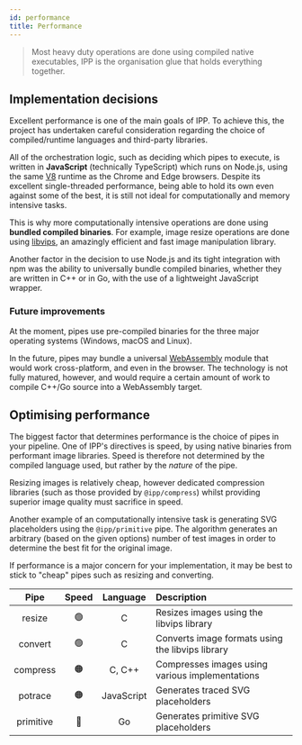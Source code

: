 ```yaml
---
id: performance
title: Performance
---
```



> Most heavy duty operations are done using compiled native executables, IPP is the organisation
> glue that holds everything together.

## Implementation decisions

Excellent performance is one of the main goals of IPP. To achieve this, the project has undertaken
careful consideration regarding the choice of compiled/runtime languages and third-party libraries.

All of the orchestration logic, such as deciding which pipes to execute, is written in
**JavaScript** (technically TypeScript) which runs on Node.js, using the same [V8][v8] runtime as
the Chrome and Edge browsers. Despite its excellent single-threaded performance, being able to hold
its own even against some of the best, it is still not ideal for computationally and memory
intensive tasks.

This is why more computationally intensive operations are done using **bundled compiled binaries**.
For example, image resize operations are done using [libvips][libvips], an amazingly efficient and
fast image manipulation library.

Another factor in the decision to use Node.js and its tight integration with npm was the ability to
universally bundle compiled binaries, whether they are written in C++ or in Go, with the use of a
lightweight JavaScript wrapper.

### Future improvements

At the moment, pipes use pre-compiled binaries for the three major operating systems (Windows, macOS
and Linux).

In the future, pipes may bundle a universal [WebAssembly][webassembly] module that would work
cross-platform, and even in the browser. The technology is not fully matured, however, and would
require a certain amount of work to compile C++/Go source into a WebAssembly target.

## Optimising performance

The biggest factor that determines performance is the choice of pipes in your pipeline. One of IPP's
directives is speed, by using native binaries from performant image libraries. Speed is therefore
not determined by the compiled language used, but rather by the _nature_ of the pipe.

Resizing images is relatively cheap, however dedicated compression libraries (such as those provided
by `@ipp/compress`) whilst providing superior image quality must sacrifice in speed.

Another example of an computationally intensive task is generating SVG placeholders using the
`@ipp/primitive` pipe. The algorithm generates an arbitrary (based on the given options) number of
test images in order to determine the best fit for the original image.

If performance is a major concern for your implementation, it may be best to stick to "cheap" pipes
such as resizing and converting.

<FormatTable centre fullWidth top="2em" label="Approximated relative pipe speeds, from fast to slow: 🟢🟠🔴">

|   Pipe    | Speed |  Language  | Description                                      |
| :-------: | :---: | :--------: | :----------------------------------------------- |
|  resize   |  🟢   |     C      | Resizes images using the libvips library         |
|  convert  |  🟢   |     C      | Converts image formats using the libvips library |
| compress  |  🟠   |   C, C++   | Compresses images using various implementations  |
|  potrace  |  🟠   | JavaScript | Generates traced SVG placeholders                |
| primitive |  🔴   |     Go     | Generates primitive SVG placeholders             |

</FormatTable>

[v8]: https://v8.dev
[libvips]: https://github.com/libvips/libvips
[webassembly]: https://webassembly.org

